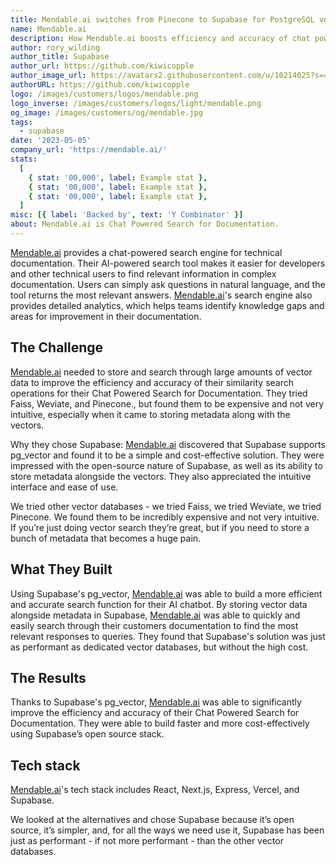 ```yaml
---
title: Mendable.ai switches from Pinecone to Supabase for PostgreSQL vector embeddings.
name: Mendable.ai
description: How Mendable.ai boosts efficiency and accuracy of chat powered search for documentation using Supabase with pg_vector.
author: rory_wilding
author_title: Supabase
author_url: https://github.com/kiwicopple
author_image_url: https://avatars2.githubusercontent.com/u/10214025?s=400&u=c6775be2ae667e2acae3ccd347fed62bb3f5b3e7&v=4
authorURL: https://github.com/kiwicopple
logo: /images/customers/logos/mendable.png
logo_inverse: /images/customers/logos/light/mendable.png
og_image: /images/customers/og/mendable.jpg
tags:
  - supabase
date: '2023-05-05'
company_url: 'https://mendable.ai/'
stats:
  [
    { stat: '00,000', label: Example stat },
    { stat: '00,000', label: Example stat },
    { stat: '00,000', label: Example stat },
  ]
misc: [{ label: 'Backed by', text: 'Y Combinator' }]
about: Mendable.ai is Chat Powered Search for Documentation.
---
```


[Mendable.ai](http://mendable.ai/) provides a chat-powered search engine for technical documentation. Their AI-powered search tool makes it easier for developers and other technical users to find relevant information in complex documentation. Users can simply ask questions in natural language, and the tool returns the most relevant answers. [Mendable.ai](http://mendable.ai/)'s search engine also provides detailed analytics, which helps teams identify knowledge gaps and areas for improvement in their documentation.

## The Challenge

[Mendable.ai](http://mendable.ai/) needed to store and search through large amounts of vector data to improve the efficiency and accuracy of their similarity search operations for their Chat Powered Search for Documentation. They tried Faiss, Weviate, and Pinecone., but found them to be expensive and not very intuitive, especially when it came to storing metadata along with the vectors.

Why they chose Supabase:
[Mendable.ai](http://mendable.ai/) discovered that Supabase supports pg_vector and found it to be a simple and cost-effective solution. They were impressed with the open-source nature of Supabase, as well as its ability to store metadata alongside the vectors. They also appreciated the intuitive interface and ease of use.

<Quote img="caleb-peffer.jpeg" caption="Caleb Peffer - CEO, Mendable.ai">
  We tried other vector databases - we tried Faiss, we tried Weviate, we tried Pinecone. We found them to be incredibly expensive and not very intuitive. If you’re just doing vector search they’re great, but if you need to store a bunch of metadata that becomes a huge pain. 
</Quote>

## What They Built

Using Supabase's pg_vector, [Mendable.ai](http://mendable.ai/) was able to build a more efficient and accurate search function for their AI chatbot. By storing vector data alongside metadata in Supabase, [Mendable.ai](http://mendable.ai/) was able to quickly and easily search through their customers documentation to find the most relevant responses to queries. They found that Supabase's solution was just as performant as dedicated vector databases, but without the high cost.

## The Results

Thanks to Supabase's pg_vector, [Mendable.ai](http://mendable.ai/) was able to significantly improve the efficiency and accuracy of their Chat Powered Search for Documentation. They were able to build faster and more cost-effectively using Supabase’s open source stack.

## Tech stack

[Mendable.ai](http://mendable.ai/)'s tech stack includes React, Next.js, Express, Vercel, and Supabase.

<Quote img="caleb-peffer.jpeg" caption="Caleb Peffer - CEO, Mendable.ai">
  We looked at the alternatives and chose Supabase because it’s open source, it’s simpler, and, for all the ways we need use it, Supabase has been just as performant - if not more performant - than the other vector databases.
</Quote>

